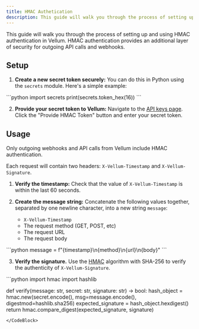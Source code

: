 ```yaml
---
title: HMAC Authetication
description: This guide will walk you through the process of setting up and using HMAC authentication in Vellum.
---
```


This guide will walk you through the process of setting up and using HMAC authentication in Vellum. HMAC authentication provides an additional layer of security for outgoing API calls and webhooks.

## Setup

1. **Create a new secret token securely:** You can do this in Python using the `secrets` module. Here's a simple example:

<CodeBlock title="Python Secret Token Generation">
```python
import secrets
print(secrets.token_hex(16))
```
</CodeBlock>

2. **Provide your secret token to Vellum:** Navigate to the [API keys page](https://app.vellum.ai/api-keys). Click the "Provide HMAC Token" button and enter your secret token.

## Usage

<Callout intent="info">
Only outgoing webhooks and API calls from Vellum include HMAC authentication.
</Callout>

Each request will contain two headers: `X-Vellum-Timestamp` and `X-Vellum-Signature`.

1. **Verify the timestamp:** Check that the value of `X-Vellum-Timestamp` is within the last 60 seconds.

2. **Create the message string:** Concatenate the following values together, separated by one newline character, into a new string `message`:
    - `X-Vellum-Timestamp`
    - The request method (GET, POST, etc)
    - The request URL
    - The request body

<CodeBlock title="Python HMAC Content">
```python
message = f"{timestamp}\n{method}\n{url}\n{body}"
```
</CodeBlock>

3. **Verify the signature.** Use the [HMAC](https://en.wikipedia.org/wiki/HMAC) algorithm with SHA-256 to verify the authenticity of `X-Vellum-Signature`.

<CodeBlock title="Python HMAC Signature Verification Example">
```python
import hmac
import hashlib

def verify(message: str, secret: str, signature: str) -> bool:
    hash_object = hmac.new(secret.encode(), msg=message.encode(), digestmod=hashlib.sha256)
    expected_signature = hash_object.hexdigest()
    return hmac.compare_digest(expected_signature, signature)
```
</CodeBlock>
